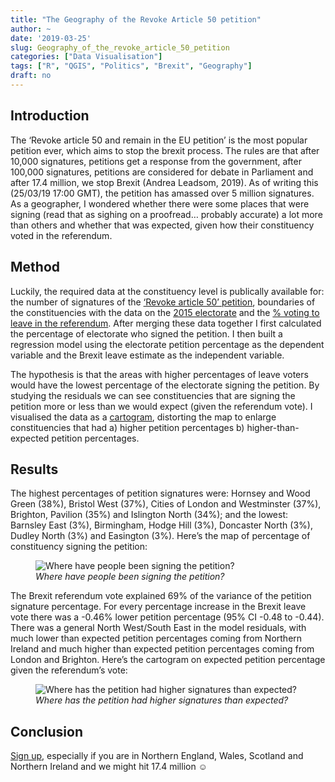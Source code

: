 ```yaml
---
title: "The Geography of the Revoke Article 50 petition"
author: ~
date: '2019-03-25'
slug: Geography_of_the_revoke_article_50_petition
categories: ["Data Visualisation"]
tags: ["R", "QGIS", "Politics", "Brexit", "Geography"]
draft: no
---
```


## Introduction
The 'Revoke article 50 and remain in the EU petition' is the most popular petition ever, which aims to stop the brexit process. The rules are that after 10,000 signatures, petitions get a response from the government, after 100,000 signatures, petitions are considered for debate in Parliament and after 17.4 million, we stop Brexit (Andrea Leadsom, 2019). As of writing this (25/03/19 17:00 GMT), the petition has amassed over 5 million signatures. As a geographer, I wondered whether there were some places that were signing (read that as sighing on a proofread… probably accurate) a lot more than others and whether that was expected, given how their constituency voted in the referendum.

## Method
Luckily, the required data at the constituency level is publically available for: the number of signatures of the ['Revoke article 50' petition](https://petition.parliament.uk/petitions/241584?fbclid=IwAR2E3C5chLiMm9MM7awL2qWw_Fkr_KLXert0S61swiRbYORAfmOOglgZ8as), boundaries of the constituencies with the data on the [2015 electorate](http://www.statsmapsnpix.com/2017/04/getting-ready-for-ge2017-big-shapefile.html) and the [% voting to leave in the referendum](https://commonslibrary.parliament.uk/parliament-and-elections/elections-elections/brexit-votes-by-constituency/). After merging these data together I first calculated the percentage of electorate who signed the petition. I then built a regression model using the electorate petition percentage as the dependent variable and the Brexit leave estimate as the independent variable. 

The hypothesis is that the areas with higher percentages of leave voters would have the lowest percentage of the electorate signing the petition. By studying the residuals we can see constituencies that are signing the petition more or less than we would expect (given the referendum vote). I visualised the data as a [cartogram](http://www.dannydorling.org/?page_id=3132), distorting the map to enlarge constituencies that had a) higher petition percentages b) higher-than-expected petition percentages.

## Results
The highest percentages of petition signatures were: Hornsey and Wood Green (38%), Bristol West (37%), Cities of London and Westminster (37%), Brighton, Pavilion (35%) and Islington North (34%); and the lowest: Barnsley East (3%), Birmingham, Hodge Hill (3%), Doncaster North (3%), Dudley North (3%) and Easington (3%). Here’s the map of percentage of constituency signing the petition:

![_Where have people been signing the petition?_](img/brexit_images/percentageofelectorate.png)


The Brexit referendum vote explained 69% of the variance of the petition signature percentage. For every percentage increase in the Brexit leave vote there was a -0.46% lower petition percentage (95% CI -0.48 to -0.44). There was a general North West/South East in the model residuals, with much lower than expected petition percentages coming from Northern Ireland and much higher than expected petition percentages coming from London and Brighton. Here's the cartogram on expected petition percentage given the referendum's vote:

![_Where has the petition had higher signatures than expected?_](img/brexit_images/revokearticlebrexitref.png)

## Conclusion
[Sign up](https://petition.parliament.uk/petitions/241584?fbclid=IwAR2E3C5chLiMm9MM7awL2qWw_Fkr_KLXert0S61swiRbYORAfmOOglgZ8as), especially if you are in Northern England, Wales, Scotland and Northern Ireland and we might hit 17.4 million ☺


